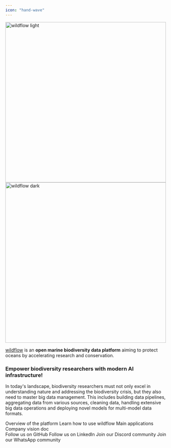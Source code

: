 ```yaml
---
icon: "hand-wave"
---
```


<img
  width="500"
  className="block dark:hidden"
  src="/images/hero-light.svg"
  alt="wildflow light"
/>
<img
  width="500"
  className="hidden dark:block"
  src="/images/hero-dark.svg"
  alt="wildflow dark"
/>

[wildflow](https://wildflow.ai) is an **open marine biodiversity data platform** aiming to protect oceans by accelerating research and conservation.

### Empower biodiversity researchers with modern AI infrastructure!

In today's landscape, biodiversity researchers must not only excel in understanding nature and addressing the biodiversity crisis, but they also need to master big data management. This includes building data pipelines, aggregating data from various sources, cleaning data, handling extensive big data operations and deploying novel models for multi-model data formats.

<CardGroup cols={2}>
  <Card title="What is wildflow?" icon="circle-question" href="overview">
    Overview of the platform
  </Card>
  <Card title="Tutorials" icon="graduation-cap" href="tutorials">
    Learn how to use wildflow
  </Card>
  <Card title="Applications" icon="rocket-launch" href="applications">
    Main applications
  </Card>
  <Card
    title="Vision"
    icon="lightbulb-exclamation-on"
    href="https://nozdrenkov.com/wildflow"
  >
    Company vision doc
  </Card>
</CardGroup>

<br />

<CardGroup cols={2}>
  <Card
    title="GitHub"
    icon="github"
    href="https://github.com/wildflowai/platform"
  >
    Follow us on GitHub
  </Card>
  <Card
    title="LinkedIn"
    icon="linkedin"
    href="https://linkedin.com/company/wildflowai"
  >
    Follow us on LinkedIn
  </Card>
  <Card title="Discord" icon="discord" href="https://wildflow.ai/discord">
    Join our Discord community
  </Card>
  <Card title="WhatsApp" icon="whatsapp" href="https://wildflow.ai/whatsapp">
    Join our WhatsApp community
  </Card>
</CardGroup>

